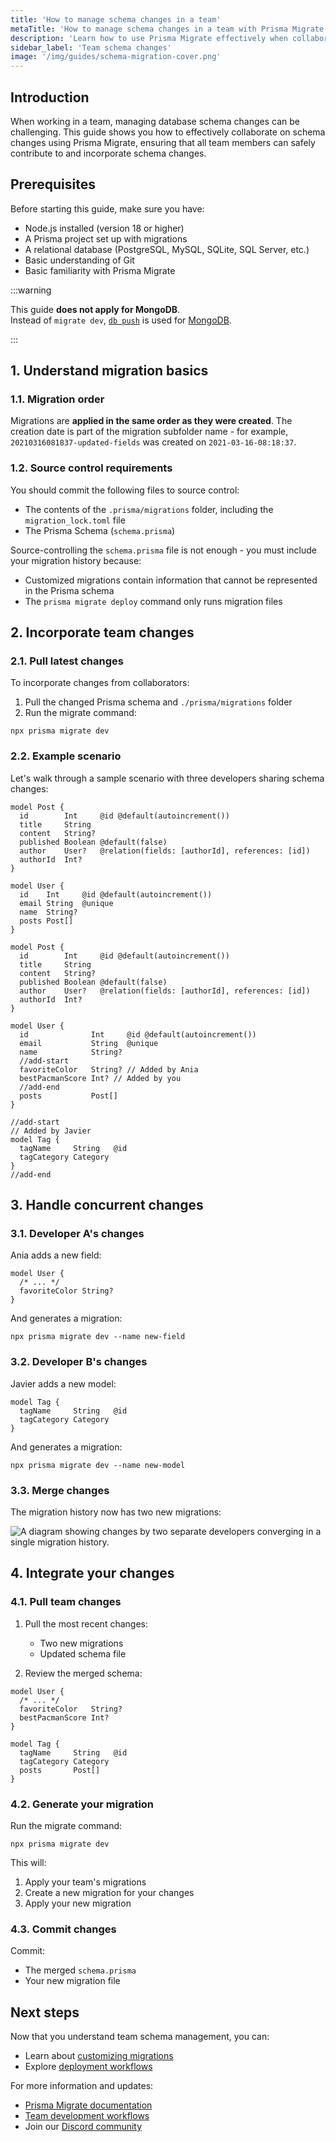 ```yaml
---
title: 'How to manage schema changes in a team'
metaTitle: 'How to manage schema changes in a team with Prisma Migrate'
description: 'Learn how to use Prisma Migrate effectively when collaborating on a project as a team'
sidebar_label: 'Team schema changes'
image: '/img/guides/schema-migration-cover.png'
---
```


## Introduction

When working in a team, managing database schema changes can be challenging. This guide shows you how to effectively collaborate on schema changes using Prisma Migrate, ensuring that all team members can safely contribute to and incorporate schema changes.

## Prerequisites

Before starting this guide, make sure you have:

- Node.js installed (version 18 or higher)
- A Prisma project set up with migrations
- A relational database (PostgreSQL, MySQL, SQLite, SQL Server, etc.)
- Basic understanding of Git
- Basic familiarity with Prisma Migrate

:::warning

This guide **does not apply for MongoDB**.<br />
Instead of `migrate dev`, [`db push`](/orm/prisma-migrate/workflows/prototyping-your-schema) is used for [MongoDB](/orm/overview/databases/mongodb).

:::

## 1. Understand migration basics

### 1.1. Migration order

Migrations are **applied in the same order as they were created**. The creation date is part of the migration subfolder name - for example, `20210316081837-updated-fields` was created on `2021-03-16-08:18:37`.

### 1.2. Source control requirements

You should commit the following files to source control:

- The contents of the `.prisma/migrations` folder, including the `migration_lock.toml` file
- The Prisma Schema (`schema.prisma`)

Source-controlling the `schema.prisma` file is not enough - you must include your migration history because:

- Customized migrations contain information that cannot be represented in the Prisma schema
- The `prisma migrate deploy` command only runs migration files

## 2. Incorporate team changes

### 2.1. Pull latest changes

To incorporate changes from collaborators:

1. Pull the changed Prisma schema and `./prisma/migrations` folder
2. Run the migrate command:

```terminal
npx prisma migrate dev
```

### 2.2. Example scenario

Let's walk through a sample scenario with three developers sharing schema changes:

<TabbedContent code>

<TabItem value="Before">

```prisma file=schema.prisma 
model Post {
  id        Int     @id @default(autoincrement())
  title     String
  content   String?
  published Boolean @default(false)
  author    User?   @relation(fields: [authorId], references: [id])
  authorId  Int?
}

model User {
  id    Int     @id @default(autoincrement())
  email String  @unique
  name  String?
  posts Post[]
}
```

</TabItem>

<TabItem value="After">

```prisma file=schema.prisma
model Post {
  id        Int     @id @default(autoincrement())
  title     String
  content   String?
  published Boolean @default(false)
  author    User?   @relation(fields: [authorId], references: [id])
  authorId  Int?
}

model User {
  id              Int     @id @default(autoincrement())
  email           String  @unique
  name            String?
  //add-start
  favoriteColor   String? // Added by Ania
  bestPacmanScore Int? // Added by you
  //add-end
  posts           Post[]
}

//add-start
// Added by Javier
model Tag {
  tagName     String   @id
  tagCategory Category
}
//add-end
```

</TabItem>
</TabbedContent>

## 3. Handle concurrent changes

### 3.1. Developer A's changes

Ania adds a new field:

```prisma
model User {
  /* ... */
  favoriteColor String?
}
```

And generates a migration:

```terminal
npx prisma migrate dev --name new-field
```

### 3.2. Developer B's changes

Javier adds a new model:

```prisma
model Tag {
  tagName     String   @id
  tagCategory Category
}
```

And generates a migration:

```terminal
npx prisma migrate dev --name new-model
```

### 3.3. Merge changes

The migration history now has two new migrations:

![A diagram showing changes by two separate developers converging in a single migration history.](/img/guides/migrate-team-dev.png)

## 4. Integrate your changes

### 4.1. Pull team changes

1. Pull the most recent changes:
   - Two new migrations
   - Updated schema file

2. Review the merged schema:

```prisma
model User {
  /* ... */
  favoriteColor   String?
  bestPacmanScore Int?
}

model Tag {
  tagName     String   @id
  tagCategory Category
  posts       Post[]
}
```

### 4.2. Generate your migration

Run the migrate command:

```terminal
npx prisma migrate dev
```

This will:
1. Apply your team's migrations
2. Create a new migration for your changes
3. Apply your new migration

### 4.3. Commit changes

Commit:
- The merged `schema.prisma`
- Your new migration file

## Next steps

Now that you understand team schema management, you can:

- Learn about [customizing migrations](/orm/prisma-migrate/workflows/customizing-migrations)
- Explore [deployment workflows](/orm/prisma-migrate/workflows/development-and-production)

For more information and updates:
- [Prisma Migrate documentation](/orm/prisma-migrate)
- [Team development workflows](/orm/prisma-migrate/workflows/team-development)
- Join our [Discord community](https://discord.com/invite/prisma)
